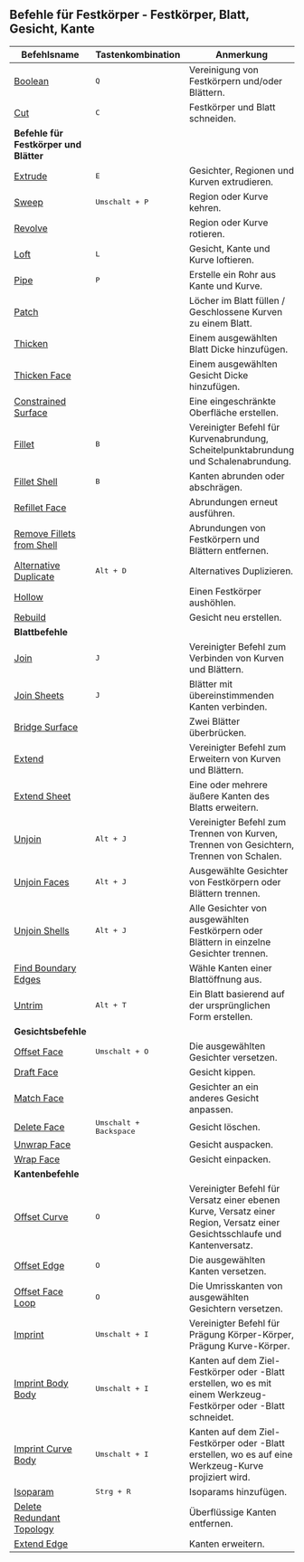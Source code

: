 ## Befehle für Festkörper - Festkörper, Blatt, Gesicht, Kante

| Befehlsname                                                  | Tastenkombination            | Anmerkung                                                                                                                  |
| ------------------------------------------------------------ | ---------------------------- | -------------------------------------------------------------------------------------------------------------------------- |
| [Boolean](solid/boolean)                                     | <kbd>Q</kbd>                 | Vereinigung von Festkörpern und/oder Blättern.                                                                             |
| [Cut](solid/cut)                                             | <kbd>C</kbd>                 | Festkörper und Blatt schneiden.                                                                                            |
| **Befehle für Festkörper und Blätter**                       |                              |                                                                                                                            |
| [Extrude](solid/extrude)                                     | <kbd>E</kbd>                 | Gesichter, Regionen und Kurven extrudieren.                                                                                |
| [Sweep](solid/sweep)                                         | <kbd>Umschalt + P</kbd>         | Region oder Kurve kehren.                                                                                                  |
| [Revolve](solid/revolve)                                     |                              | Region oder Kurve rotieren.                                                                                                |
| [Loft](solid/loft)                                           | <kbd>L</kbd>                 | Gesicht, Kante und Kurve loftieren.                                                                                        |
| [Pipe](solid/pipe)                                           | <kbd>P</kbd>                 | Erstelle ein Rohr aus Kante und Kurve.                                                                                     |
| [Patch](solid/patch)                                         |                              | Löcher im Blatt füllen / Geschlossene Kurven zu einem Blatt.                                                               |
| [Thicken](solid/thicken)                                     |                              | Einem ausgewählten Blatt Dicke hinzufügen.                                                                                 |
| [Thicken Face](solid/thicken-face)                           |                              | Einem ausgewählten Gesicht Dicke hinzufügen.                                                                               |
| [Constrained Surface](solid/constrained-surface)             |                              | Eine eingeschränkte Oberfläche erstellen.                                                                                  |
| [Fillet](solid/fillet)                                       | <kbd>B</kbd>                 | Vereinigter Befehl für Kurvenabrundung, Scheitelpunktabrundung und Schalenabrundung.                                       |
| [Fillet Shell](solid/fillet-shell)                           | <kbd>B</kbd>                 | Kanten abrunden oder abschrägen.                                                                                           |
| [Refillet Face](solid/refillet-face)                         |                              | Abrundungen erneut ausführen.                                                                                              |
| [Remove Fillets from Shell](solid/remove-fillets-from-shell) |                              | Abrundungen von Festkörpern und Blättern entfernen.                                                                        |
| [Alternative Duplicate](solid/alternative-duplicate)         | <kbd>Alt + D</kbd>           | Alternatives Duplizieren.                                                                                                  |
| [Hollow](solid/hollow)                                       |                              | Einen Festkörper aushöhlen.                                                                                                |
| [Rebuild](solid/rebuild)                                     |                              | Gesicht neu erstellen.                                                                                                     |
| **Blattbefehle**                                             |                              |                                                                                                                            |
| [Join](solid/join)                                           | <kbd>J</kbd>                 | Vereinigter Befehl zum Verbinden von Kurven und Blättern.                                                                  |
| [Join Sheets](solid/join-sheets)                             | <kbd>J</kbd>                 | Blätter mit übereinstimmenden Kanten verbinden.                                                                            |
| [Bridge Surface](solid/bridge-surface)                       |                              | Zwei Blätter überbrücken.                                                                                                  |
| [Extend](solid/extend)                                       |                              | Vereinigter Befehl zum Erweitern von Kurven und Blättern.                                                                  |
| [Extend Sheet](solid/extend-sheet)                           |                              | Eine oder mehrere äußere Kanten des Blatts erweitern.                                                                      |
| [Unjoin](solid/unjoin)                                       | <kbd>Alt + J</kbd>           | Vereinigter Befehl zum Trennen von Kurven, Trennen von Gesichtern, Trennen von Schalen.                                    |
| [Unjoin Faces](solid/unjoin-faces)                           | <kbd>Alt + J</kbd>           | Ausgewählte Gesichter von Festkörpern oder Blättern trennen.                                                               |
| [Unjoin Shells](solid/unjoin-shells)                         | <kbd>Alt + J</kbd>           | Alle Gesichter von ausgewählten Festkörpern oder Blättern in einzelne Gesichter trennen.                                   |
| [Find Boundary Edges](solid/find-boundary-edges)             |                              | Wähle Kanten einer Blattöffnung aus.                                                                                       |
| [Untrim](solid/untrim)                                       | <kbd>Alt + T</kbd>           | Ein Blatt basierend auf der ursprünglichen Form erstellen.                                                                 |
| **Gesichtsbefehle**                                          |                              |                                                                                                                            |
| [Offset Face](solid/offset-face)                             | <kbd>Umschalt + O</kbd>         | Die ausgewählten Gesichter versetzen.                                                                                      |
| [Draft Face](solid/draft-face)                               |                              | Gesicht kippen.                                                                                                            |
| [Match Face](solid/match-face)                               |                              | Gesichter an ein anderes Gesicht anpassen.                                                                                 |
| [Delete Face](solid/delete-face)                             | <kbd>Umschalt + Backspace</kbd> | Gesicht löschen.                                                                                                           |
| [Unwrap Face](solid/unwrap-face)                             |                              | Gesicht auspacken.                                                                                                         |
| [Wrap Face](solid/wrap-face)                                 |                              | Gesicht einpacken.                                                                                                         |
| **Kantenbefehle**                                            |                              |                                                                                                                            |
| [Offset Curve](solid/offset-curve)                           | <kbd>O</kbd>                 | Vereinigter Befehl für Versatz einer ebenen Kurve, Versatz einer Region, Versatz einer Gesichtsschlaufe und Kantenversatz. |
| [Offset Edge](solid/offset-edge)                             | <kbd>O</kbd>                 | Die ausgewählten Kanten versetzen.                                                                                         |
| [Offset Face Loop](solid/offset-face-loop)                   | <kbd>O</kbd>                 | Die Umrisskanten von ausgewählten Gesichtern versetzen.                                                                    |
| [Imprint](solid/imprint)                                     | <kbd>Umschalt + I</kbd>         | Vereinigter Befehl für Prägung Körper-Körper, Prägung Kurve-Körper.                                                        |
| [Imprint Body Body](solid/imprint-body-body)                 | <kbd>Umschalt + I</kbd>         | Kanten auf dem Ziel-Festkörper oder -Blatt erstellen, wo es mit einem Werkzeug-Festkörper oder -Blatt schneidet.           |
| [Imprint Curve Body](solid/imprint-curve-body)               | <kbd>Umschalt + I</kbd>         | Kanten auf dem Ziel-Festkörper oder -Blatt erstellen, wo es auf eine Werkzeug-Kurve projiziert wird.                       |
| [Isoparam](solid/isoparam)                                   | <kbd>Strg + R</kbd>          | Isoparams hinzufügen.                                                                                                      |
| [Delete Redundant Topology](solid/delete-redundant-topology) |                              | Überflüssige Kanten entfernen.                                                                                             |
| [Extend Edge](solid/extend-edge)                             |                              | Kanten erweitern.                                                                                                          |
